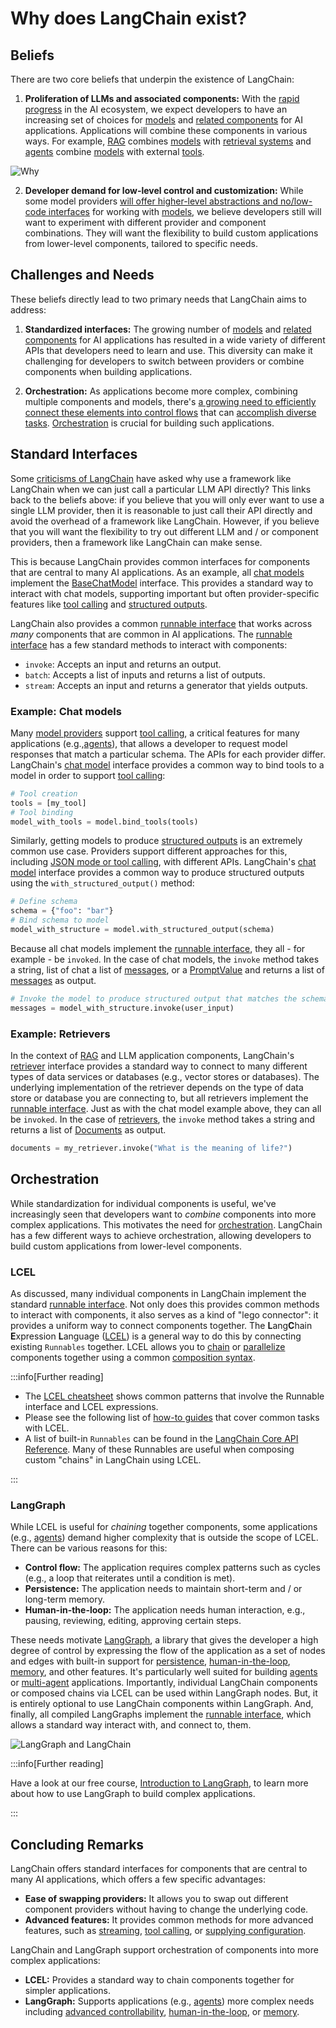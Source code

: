 # Why does LangChain exist?

## Beliefs

There are two core beliefs that underpin the existence of LangChain:

1. **Proliferation of LLMs and associated components:** With the [rapid progress](https://ai.meta.com/blog/llama-3-2-connect-2024-vision-edge-mobile-devices/) in the AI ecosystem, we expect developers to have an increasing set of choices for [models](/docs/concepts/chat_models/) and [related components](https://medium.com/@bijit211987/power-of-vector-databases-for-gen-ai-applications-a63d4cf7e352) for AI applications. 
Applications will combine these components in various ways. For example, [RAG](/docs/concepts/rag/) combines [models](/docs/concepts/chat_models/) with [retrieval systems](/docs/concepts/retrieval/)
and [agents](https://langchain-ai.github.io/langgraph/concepts/agentic_concepts/) combine [models](/docs/concepts/chat_models/) with external [tools](/docs/concepts/tool_calling/).

![Why](/img/why_langchain.png)

2. **Developer demand for low-level control and customization:** While some model providers [will offer higher-level abstractions and no/low-code interfaces](https://openai.com/index/introducing-gpts/) for working with [models](/docs/concepts/chat_models/), we believe developers still will want to experiment with different provider and component combinations. 
They will want the flexibility to build custom applications from lower-level components, tailored to specific needs.

## Challenges and Needs

These beliefs directly lead to two primary needs that LangChain aims to address:

1. **Standardized interfaces:** The growing number of [models](/docs/integrations/chat/) and [related components](/docs/integrations/vectorstores/) for AI applications has resulted in a wide variety of different APIs that developers need to learn and use. 
This diversity can make it challenging for developers to switch between providers or combine components when building applications.

2. **Orchestration:** As applications become more complex, combining multiple components and models, there's [a growing need to efficiently connect these elements into control flows](https://lilianweng.github.io/posts/2023-06-23-agent/) that can [accomplish diverse tasks](https://www.sequoiacap.com/article/generative-ais-act-o1/). 
[Orchestration](https://en.wikipedia.org/wiki/Orchestration_(computing)) is crucial for building such applications.

## Standard Interfaces

Some [criticisms of LangChain](https://www.reddit.com/r/LangChain/comments/1c6zktz/llms_frameworks_langchain_llamaindex_griptape/) have asked why use a framework like LangChain when we can just call a particular LLM API directly? 
This links back to the beliefs above: if you believe that you will only ever want to use a single LLM provider, then it is reasonable to just call their API directly and avoid the overhead of a framework like LangChain. 
However, if you believe that you will want the flexibility to try out different LLM and / or component providers, then a framework like LangChain can make sense.

This is because LangChain provides common interfaces for components that are central to many AI applications.
As an example, all [chat models](/docs/concepts/chat_models/) implement the [BaseChatModel](https://python.langchain.com/api_reference/core/language_models/langchain_core.language_models.chat_models.BaseChatModel.html) interface.
This provides a standard way to interact with chat models, supporting important but often provider-specific features like [tool calling](/docs/concepts/tool_calling/) and [structured outputs](/docs/concepts/structured_outputs/).

LangChain also provides a common [runnable interface](/docs/concepts/runnables/) that works across *many* components that are common in AI applications.
The [runnable interface](/docs/concepts/runnables/) has a few standard methods to interact with components:

* `invoke`: Accepts an input and returns an output.
* `batch`: Accepts a list of inputs and returns a list of outputs.
* `stream`: Accepts an input and returns a generator that yields outputs.

### Example: Chat models 

Many [model providers](/docs/concepts/chat_models/) support [tool calling](/docs/concepts/tool_calling/), a critical features for many applications (e.g.,[agents](https://langchain-ai.github.io/langgraph/concepts/agentic_concepts/)), that allows a developer to request model responses that match a particular schema.
The APIs for each provider differ. 
LangChain's [chat model](/docs/concepts/chat_models/) interface provides a common way to bind tools to a model in order to support [tool calling](/docs/concepts/tool_calling/): 

```python
# Tool creation
tools = [my_tool]
# Tool binding
model_with_tools = model.bind_tools(tools)
```

Similarly, getting models to produce [structured outputs](/docs/concepts/structured_outputs/) is an extremely common use case. 
Providers support different approaches for this, including [JSON mode or tool calling](https://platform.openai.com/docs/guides/structured-outputs), with different APIs.
LangChain's [chat model](/docs/concepts/chat_models/) interface provides a common way to produce structured outputs using the `with_structured_output()` method:

```python
# Define schema
schema = {"foo": "bar"}
# Bind schema to model
model_with_structure = model.with_structured_output(schema)
```

Because all chat models implement the [runnable interface](/docs/concepts/runnables/), they all - for example - be `invoked`. 
In the case of chat models, the `invoke` method takes a string, list of chat a list of [messages](/docs/concepts/messages), or a [PromptValue](https://api.python.langchain.com/en/latest/prompt_values/langchain_core.prompt_values.PromptValue.html) and returns a list of [messages](/docs/concepts/messages) as output.

```python
# Invoke the model to produce structured output that matches the schema
messages = model_with_structure.invoke(user_input)
```

### Example: Retrievers

In the context of [RAG](/docs/concepts/rag/) and LLM application components, LangChain's [retriever](/docs/concepts/retrievers/) interface provides a standard way to connect to many different types of data services or databases (e.g., vector stores or databases).
The underlying implementation of the retriever depends on the type of data store or database you are connecting to, but all retrievers implement the [runnable interface](/docs/concepts/runnables/). 
Just as with the chat model example above, they can all be `invoked`. 
In the case of [retrievers](/docs/concepts/retrievers/), the `invoke` method takes a string and returns a list of [Documents](https://api.python.langchain.com/en/latest/documents/langchain_core.documents.base.Document.html) as output.

```python
documents = my_retriever.invoke("What is the meaning of life?")
```

## Orchestration 

While standardization for individual components is useful, we've increasingly seen that developers want to *combine* components into more complex applications. 
This motivates the need for [orchestration](https://en.wikipedia.org/wiki/Orchestration_(computing)).
LangChain has a few different ways to achieve orchestration, allowing developers to build custom applications from lower-level components.

### LCEL 

As discussed, many individual components in LangChain implement the standard [runnable interface](/docs/concepts/runnables/). Not only does this provides common methods to interact with components, it also serves as a kind of "lego connector": it provides a uniform way to connect components together.
The **L**ang**C**hain **E**xpression **L**anguage ([LCEL](/docs/concepts/lcel/)) is a general way to do this by connecting existing `Runnables` together.
LCEL allows you to [chain](/docs/concepts/lcel/#runnablesequence) or [parallelize](/docs/concepts/lcel/#runnableparallel) components together using a common [composition syntax](/docs/concepts/lcel/#composition-syntax).

:::info[Further reading]

* The [LCEL cheatsheet](https://python.langchain.com/docs/how_to/lcel_cheatsheet/) shows common patterns that involve the Runnable interface and LCEL expressions.
* Please see the following list of [how-to guides](/docs/how_to/#langchain-expression-language-lcel) that cover common tasks with LCEL.
* A list of built-in `Runnables` can be found in the [LangChain Core API Reference](https://python.langchain.com/api_reference/core/runnables.html). Many of these Runnables are useful when composing custom "chains" in LangChain using LCEL.

:::

### LangGraph 

While LCEL is useful for *chaining* together components, some applications (e.g., [agents](/docs/concepts/agents/)) demand higher complexity that is outside the scope of LCEL.
There can be various reasons for this:

* **Control flow:** The application requires complex patterns such as cycles (e.g., a loop that reiterates until a condition is met).
* **Persistence:** The application needs to maintain short-term and / or long-term memory.
* **Human-in-the-loop:** The application needs human interaction, e.g., pausing, reviewing, editing, approving certain steps.

These needs motivate [LangGraph](https://langchain-ai.github.io/langgraph/concepts/high_level/), a library that gives the developer a high degree of control by expressing the flow of the application as a set of nodes and edges with built-in support for [persistence](https://langchain-ai.github.io/langgraph/concepts/persistence/), [human-in-the-loop](https://langchain-ai.github.io/langgraph/concepts/human_in_the_loop/), [memory](https://langchain-ai.github.io/langgraph/concepts/memory/), and other features.
It's particularly  well suited for building [agents](https://langchain-ai.github.io/langgraph/concepts/agentic_concepts/) or [multi-agent](https://langchain-ai.github.io/langgraph/concepts/multi_agent/) applications. 
Importantly, individual LangChain components or composed chains via LCEL can be used within LangGraph nodes.
But, it is entirely optional to use LangChain components within LangGraph.
And, finally, all compiled LangGraphs implement the [runnable interface](/docs/concepts/runnables/), which allows a standard way interact with, and connect to, them.

![LangGraph and LangChain](/img/why_langchain_langgraph.png)

:::info[Further reading]

Have a look at our free course, [Introduction to LangGraph](https://academy.langchain.com/courses/intro-to-langgraph), to learn more about how to use LangGraph to build complex applications.

:::

## Concluding Remarks

LangChain offers standard interfaces for components that are central to many AI applications, which offers a few specific advantages:
- **Ease of swapping providers:** It allows you to swap out different component providers without having to change the underlying code.
- **Advanced features:** It provides common methods for more advanced features, such as [streaming](/docs/concepts/runnables/#streaming), [tool calling](/docs/concepts/tool_calling/), or [supplying configuration](/docs/concepts/runnables/).

LangChain and LangGraph support orchestration of components into more complex applications:
- **LCEL:** Provides a standard way to chain components together for simpler applications.
- **LangGraph:** Supports applications (e.g., [agents](/docs/concepts/agents/)) more complex needs including [advanced controllability](https://langchain-ai.github.io/langgraph/concepts/persistence/), [human-in-the-loop](https://langchain-ai.github.io/langgraph/concepts/human_in_the_loop/), or [memory](https://langchain-ai.github.io/langgraph/concepts/memory/).
